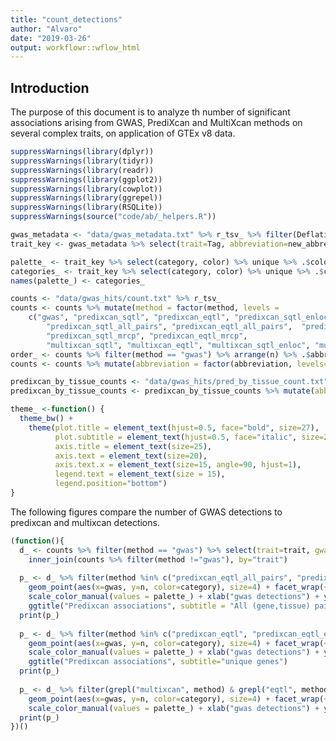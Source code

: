 ```yaml
---
title: "count_detections"
author: "Alvaro"
date: "2019-03-26"
output: workflowr::wflow_html
---
```


## Introduction

The purpose of this document is to analyze th number of significant associations arising from GWAS, PrediXcan and MultiXcan methods
on several complex traits, on application of GTEx v8 data.

```r
suppressWarnings(library(dplyr))
suppressWarnings(library(tidyr))
suppressWarnings(library(readr))
suppressWarnings(library(ggplot2))
suppressWarnings(library(cowplot))
suppressWarnings(library(ggrepel))
suppressWarnings(library(RSQLite))
suppressWarnings(source("code/ab/_helpers.R"))
```

```r
gwas_metadata <- "data/gwas_metadata.txt" %>% r_tsv_ %>% filter(Deflation == 0)
trait_key <- gwas_metadata %>% select(trait=Tag, abbreviation=new_abbreviation, color=color, category=Category)

palette_ <- trait_key %>% select(category, color) %>% unique %>% .$color
categories_ <- trait_key %>% select(category, color) %>% unique %>% .$category
names(palette_) <- categories_
```

```r
counts <- "data/gwas_hits/count.txt" %>% r_tsv_
counts <- counts %>% mutate(method = factor(method, levels = 
    c("gwas", "predixcan_sqtl", "predixcan_eqtl", "predixcan_sqtl_enloc", "predixcan_eqtl_enloc",
        "predixcan_sqtl_all_pairs", "predixcan_eqtl_all_pairs",  "predixcan_sqtl_enloc_all_pairs", "predixcan_eqtl_enloc_all_pairs",
        "predixcan_sqtl_mrcp", "predixcan_eqtl_mrcp",
        "multixcan_sqtl", "multixcan_eqtl", "multixcan_sqtl_enloc", "multixcan_eqtl_enloc")))
order_ <- counts %>% filter(method == "gwas") %>% arrange(n) %>% .$abbreviation
counts <- counts %>% mutate(abbreviation = factor(abbreviation, levels=order_))

predixcan_by_tissue_counts <- "data/gwas_hits/pred_by_tissue_count.txt" %>% r_tsv_
predixcan_by_tissue_counts <- predixcan_by_tissue_counts %>% mutate(abbreviation = factor(abbreviation, levels = order_))
```


```r
theme_ <-function() {
  theme_bw() +
    theme(plot.title = element_text(hjust=0.5, face="bold", size=27),
          plot.subtitle = element_text(hjust=0.5, face="italic", size=25),
          axis.title = element_text(size=25),
          axis.text = element_text(size=20),
          axis.text.x = element_text(size=15, angle=90, hjust=1),
          legend.text = element_text(size = 15),
          legend.position="bottom")
}
```

The following figures compare the number of GWAS detections to predixcan and multixcan detections.

```r
(function(){
  d_ <- counts %>% filter(method == "gwas") %>% select(trait=trait, gwas=n) %>%
    inner_join(counts %>% filter(method !="gwas"), by="trait")
  
  p_ <- d_ %>% filter(method %in% c("predixcan_eqtl_all_pairs", "predixcan_eqtl_enloc_all_pairs", "predixcan_eqtl_mrcp")) %>% ggplot() + theme_() +
    geom_point(aes(x=gwas, y=n, color=category), size=4) + facet_wrap(~method, ncol=3, scales = "free_y") +
    scale_color_manual(values = palette_) + xlab("gwas detections") + ylab("predixcan detections") +
    ggtitle("Predixcan associations", subtitle = "All (gene,tissue) pairs")
  print(p_)
  
  p_ <- d_ %>% filter(method %in% c("predixcan_eqtl", "predixcan_eqtl_enloc")) %>% ggplot() + theme_() +
    geom_point(aes(x=gwas, y=n, color=category), size=4) + facet_wrap(~method, ncol=2, scales = "free_y") +
    scale_color_manual(values = palette_) + xlab("gwas detections") + ylab("predixcan detections") +
    ggtitle("Predixcan associations", subtitle="unique genes")
  print(p_)
  
  p_ <- d_ %>% filter(grepl("multixcan", method) & grepl("eqtl", method)) %>% ggplot() + theme_() +
    geom_point(aes(x=gwas, y=n, color=category), size=4) + facet_wrap(~method, ncol=2, scales = "free_y") +
    scale_color_manual(values = palette_) + xlab("gwas detections") + ylab("multixcan detections")
  print(p_)
})()
```
